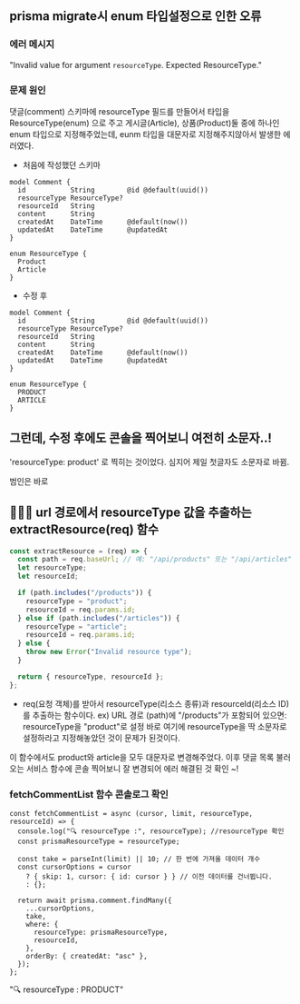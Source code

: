 ## prisma migrate시 enum 타입설정으로 인한 오류

### 에러 메시지

"Invalid value for argument `resourceType`. Expected ResourceType."

### 문제 원인

댓글(comment) 스키마에 resourceType 필드를 만들어서 타입을 ResourceType(enum) 으로 주고 게시글(Article), 상품(Product)둘 중에 하나인 enum 타입으로 지정해주었는데,
eunm 타입을 대문자로 지정해주지않아서 발생한 에러였다.

- 처음에 작성했던 스키마

```
model Comment {
  id           String        @id @default(uuid())
  resourceType ResourceType?
  resourceId   String
  content      String
  createdAt    DateTime      @default(now())
  updatedAt    DateTime      @updatedAt
}

enum ResourceType {
  Product
  Article
}
```

- 수정 후

```
model Comment {
  id           String        @id @default(uuid())
  resourceType ResourceType?
  resourceId   String
  content      String
  createdAt    DateTime      @default(now())
  updatedAt    DateTime      @updatedAt
}

enum ResourceType {
  PRODUCT
  ARTICLE
}
```

## 그런데, 수정 후에도 콘솔을 찍어보니 여전히 소문자..!

'resourceType: product' 로 찍히는 것이었다. 심지어 제일 첫글자도 소문자로 바뀜.

범인은 바로

## 🕵🏻‍♂️ url 경로에서 resourceType 값을 추출하는 extractResource(req) 함수

```js
const extractResource = (req) => {
  const path = req.baseUrl; // 예: "/api/products" 또는 "/api/articles"
  let resourceType;
  let resourceId;

  if (path.includes("/products")) {
    resourceType = "product";
    resourceId = req.params.id;
  } else if (path.includes("/articles")) {
    resourceType = "article";
    resourceId = req.params.id;
  } else {
    throw new Error("Invalid resource type");
  }

  return { resourceType, resourceId };
};
```

- req(요청 객체)를 받아서 resourceType(리소스 종류)과 resourceId(리소스 ID)를 추출하는 함수이다.
  ex) URL 경로 (path)에 "/products"가 포함되어 있으면: resourceType을 "product"로 설정
  바로 여기에 resourceType을 딱 소문자로 설정하라고 지정해놓았던 것이 문제가 된것이다.

이 함수에서도 product와 article을 모두 대문자로 변경해주었다.
이후 댓글 목록 불러오는 서비스 함수에 콘솔 찍어보니 잘 변경되어 에러 해결된 것 확인 ~!

### fetchCommentList 함수 콘솔로그 확인

```
const fetchCommentList = async (cursor, limit, resourceType, resourceId) => {
  console.log("🔍 resourceType :", resourceType); //resourceType 확인
  const prismaResourceType = resourceType;

  const take = parseInt(limit) || 10; // 한 번에 가져올 데이터 개수
  const cursorOptions = cursor
    ? { skip: 1, cursor: { id: cursor } } // 이전 데이터를 건너뜁니다.
    : {};

  return await prisma.comment.findMany({
    ...cursorOptions,
    take,
    where: {
      resourceType: prismaResourceType,
      resourceId,
    },
    orderBy: { createdAt: "asc" },
  });
};
```

"🔍 resourceType : PRODUCT"
